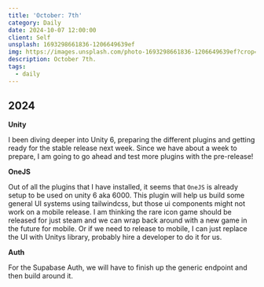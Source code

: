 ```yaml
---
title: 'October: 7th'
category: Daily
date: 2024-10-07 12:00:00
client: Self
unsplash: 1693298661836-1206649639ef
img: https://images.unsplash.com/photo-1693298661836-1206649639ef?crop=entropy&cs=srgb&fm=jpg&ixid=MnwzNjM5Nzd8MHwxfHJhbmRvbXx8fHx8fHx8fDE2ODE3NDg2ODY&ixlib=rb-4.0.3&q=85
description: October 7th. 
tags:
  - daily
---
```



## 2024

**Unity**

I been diving deeper into Unity 6, preparing the different plugins and getting ready for the stable release next week.
Since we have about a week to prepare, I am going to go ahead and test more plugins with the pre-release!

**OneJS**

Out of all the plugins that I have installed, it seems that `OneJS` is already setup to be used on unity 6 aka 6000.
This plugin will help us build some general UI systems using tailwindcss, but those ui components might not work on a mobile release.
I am thinking the rare icon game should be released for just steam and we can wrap back around with a new game in the future for mobile.
Or if we need to release to mobile, I can just replace the UI with Unitys library, probably hire a developer to do it for us.

**Auth**

For the Supabase Auth, we will have to finish up the generic endpoint and then build around it.